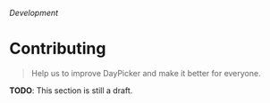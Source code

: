 _Development_

# Contributing

> Help us to improve DayPicker and make it better for everyone.

**TODO**: This section is still a draft.
